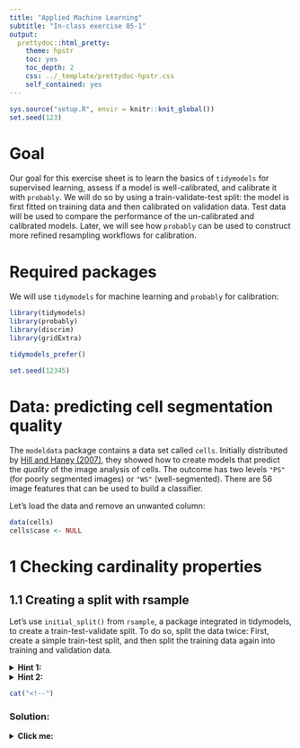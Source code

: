```yaml
---
title: "Applied Machine Learning"
subtitle: "In-class exercise 05-1"
output:
  prettydoc::html_pretty:
    theme: hpstr
    toc: yes
    toc_depth: 2
    css: ../_template/prettydoc-hpstr.css
    self_contained: yes
---
```


```r
sys.source("setup.R", envir = knitr::knit_global())
set.seed(123)
```

# Goal

Our goal for this exercise sheet is to learn the basics of `tidymodels` for supervised learning, assess if a model is 
well-calibrated, and calibrate it with `probably`.
We will do so by using a train-validate-test split: the model is first fitted on training data and then calibrated on validation data. Test data will be used to compare the performance of the un-calibrated and calibrated models. Later, we will see how `probably` can be used to construct more refined resampling workflows for calibration.

# Required packages

We will use `tidymodels` for machine learning and `probably` for calibration:

```r
library(tidymodels)
library(probably)
library(discrim)
library(gridExtra)

tidymodels_prefer()

set.seed(12345)
```

# Data: predicting cell segmentation quality

The `modeldata` package contains a data set called `cells`. Initially distributed by [Hill and Haney (2007)](https://bmcbioinformatics.biomedcentral.com/articles/10.1186/1471-2105-8-340), they showed how to create models that predict the _quality_ of the image analysis of cells. The outcome has two levels `"PS"` (for poorly segmented images) or `"WS"` (well-segmented). There are 56 image features that can be used to build a classifier. 

Let's load the data and remove an unwanted column: 

```r
data(cells)
cells$case <- NULL
```

# 1 Checking cardinality properties

## 1.1 Creating a split with rsample

Let's use `initial_split()` from `rsample`, a package integrated in tidymodels, to create a train-test-validate split. To do so, split the data twice: First, create a simple train-test split, and then split the training data again into training and validation data.

<details>
<summary>**Hint 1:**</summary>

You can find an overview of functions within `rsample` on the [package website](https://rsample.tidymodels.org/reference/index.html).

</details>

<details>
<summary>**Hint 2:**</summary>

In principle, you will need three functions to create the necessary split objects: `initial_split()`, `training()`, and `testing()`.

</details>

```r
cat("<!--")
```

### Solution:
<details>
<summary>**Click me:**</summary>

```r
trainval_test_split <- initial_split(cells, prop = 0.6, strata = class)
cells_train_val <- training(trainval_test_split)
train_val_split <- initial_split(cells_train_val, prop = 0.7, strata = class)

cells_train <- training(train_val_split)
cells_val <- testing(train_val_split)
cells_test <- testing(trainval_test_split)
```

```r
cat("-->")
```

## 1.2 Training a Naive Bayes model

We'll show the utility of calibration tools by using a type of model that, in this instance, is likely to produce a poorly calibrated model. The Naive Bayes classifier is a well-established model that assumes that the predictors are statistically _independent_ of one another (to simplify the calculations).  While that is certainly not the case for this data, the model can be effective at discriminating between the classes. Unfortunately, when there are many predictors in the model, it has a tendency to produce class probability distributions that are pathological. The predictions tend to gravitate to values near zero or one, producing distributions that are "U"-shaped ([Kuhn and Johnson, 2013](https://scholar.google.com/scholar?hl=en&as_sdt=0%2C7&q=%22Applied+Predictive+Modeling%22&btnG=)). 

To demonstrate, let's set up a Naive Bayes learner and train it using the training data.

<details>
<summary>**Hint 1:**</summary>

First, initialize a learner object. You can find a list of available learners [here](https://www.tidymodels.org/find/parsnip/).

</details>

<details>
<summary>**Hint 2:**</summary>

Once the learner object has been created, train the model using the `%>%` pipe operator and the function `fit()`.

</details>

```r
cat("<!--")
```

### Solution:
<details>
<summary>**Click me:**</summary>

```r
learner <- naive_Bayes()
nb_fit <- learner %>% fit(class ~ ., data = cells_train)
```

```r
cat("-->")
```

## 1.3 Predicting on unseen test data

Next, use the trained model to predict on unseen test data. In `tidymodels`, this will return two columns of predicted probabilities, one for `"PS"` and one for `"WS"`. Select for the predicted probabilities of class `"PS"` since for binary classification, we only need one column representing label probabilities to compute the model performance in the next step. You can do this by repeatedly using the `%>%` pipe operator.

<details>
<summary>**Hint 1:**</summary>

You can use this code skeleton to produce the desired output:

```r
predictions_test <- # the model # %>%
  # predict probabilities on test data # %>%
  select(.pred_PS) %>%
  bind_cols(cells_test)
```

</details>

```r
cat("<!--")
```

### Solution:
<details>
<summary>**Click me:**</summary>

```r
predictions_test <- nb_fit %>%
  predict(cells_test, type = "prob") %>%
  select(.pred_PS) %>%
  bind_cols(cells_test)

head(predictions_test)[1:5]
```

```r
cat("-->")
```

## 1.4 Assessing model performance

We want to use two metrics from the `yardstick` package that comes with `tidymodels` to judge how well the model performs. First, the area under the ROC curve (ROC AUC) is used to measure the ability of the model to separate the classes (its mere ability to discriminate correctly). Second, the Brier score is used to measure how close the probability estimates are to the actual outcome values (its ability to express confidence in the label predictions). Compute the ROC AUC and the Brier Score on the test data predictions.

<details>
<summary>**Hint 1:**</summary>

Look at the [functions available](https://yardstick.tidymodels.org/reference/index.html) in `yardstick` to find the desired metrics.

</details>

```r
cat("<!--")
```

### Solution:
<details>
<summary>**Click me:**</summary>

```r
roc_auc(predictions_test, truth = class, .pred_PS)
brier_class(predictions_test, class, .pred_PS)
```

```r
cat("-->")
```

## 1.5 Assessing model calibration

Let's assess if our model is well-calibrated. Spoiler: it is not. The first clue is the extremely U-shaped distribution of the probability scores:

```r
hist(predictions_test$.pred_PS, breaks = (0:10)/10)
```

There are almost no cells with moderate probability estimates.

The `probably` package has tools for visualizing and correcting models with poor calibration properties. 

The most common plot is to break the predictions into about ten equally sized buckets and compute the actual event rate within each. For example, if a bin captures the samples predicted to be poorly segmented with probabilities between 20% and 30%, we should expect about a 25% event rate (i.e., the bin midpoint) within that partition.
Let's do this with 10 and 5 bins using `cal_plot_breaks()` from the `probably` package.

```r
cat("<!--")
```

### Solution:
<details>
<summary>**Click me:**</summary>

```r
uncalibrated10 <- cal_plot_breaks(predictions_test, truth = class, num_breaks = 10) + ggtitle("Uncalibrated - 10 bins")
uncalibrated5 <- cal_plot_breaks(predictions_test, truth = class, num_breaks = 5) + ggtitle("Uncalibrated - 5 bins")
grid.arrange(uncalibrated10, uncalibrated5, ncol = 2)
```

```r
cat("-->")
```

# 2 Platt scaling

The good news is that we can do something about this. There are tools to "fix" the probability estimates so that they have better properties, such as falling along the diagonal lines in the diagnostic plots shown above. Different methods improve the predictions in different ways. 

The most common approach is Platt scaling, also called logistic calibration. This works in the following way: The original model is used to predict on the validation data set, returning predicted probabilities. We already know these probabilities are off, i.e., not well-calibrated. Then, we fit a simple logistic regression model, using the predicted probabilities from the original model as "x/feature" and the true labels as "y/target". In this way, we stack a second model on top of the first one: Original Model -> Probabilities -> Logistic Regression Model -> Calibrated Probabilities.

If effective, the logistic regression model estimates the probability regions where the original model is off (as shown in the diagnostic plot). For example, suppose that when the model predicts a 2% event rate, the logistic regression model estimates that it under-predicts the probability by 5% (relative to the observed data). Given this gap, new predictions are adjusted up so that the probability estimates are more in-line with the data.  

## 2.1 Platt scaling with {base R}

## 2.1.1 Task

Let's do this with base R. First, we need predictions of the model on the validation data:

```r
# Create predictions on the validation set
predictions_val <- nb_fit %>%
  predict(cells_val, type = "prob") %>%
  select(.pred_PS) %>%
  bind_cols(cells_val)
```

Also, we transform the class variable (a factor) to binary (0-1) format:

```r
predictions_val$class <- abs(as.numeric(predictions_val$class) - 2)
```

Now, fit a logistic regression with y as the true label of the validation data and x as the predictions of the uncalibrated model on the validation data.

<details>
<summary>**Hint 1:**</summary>

As we want to fit a logistic regression model, you can use `glm()`.

</details>

```r
cat("<!--")
```

### Solution:
<details>
<summary>**Click me:**</summary>

```r
calibrator_logreg <- glm(class ~ .pred_PS, family = binomial, data = predictions_val)
```

```r
cat("-->")
```

## 2.1.2 Discussion

How do we know if this works? As we used training data to fit the Naive Bayes model and validation data to fit the logistic regression model, we need to use testing data to assess the performance of the combined (and hopefully well-calibrated) model:

```r
# Use logistic calibration model to adjust predictions on test data
predictions_test_calibrated <- predictions_test
predictions_test_calibrated$.pred_PS <- predict(calibrator_logreg, newdata = predictions_test_calibrated, type = "response")
```

How well-calibrated is this model? Assess the model performance by checking the ROC AUC and the Brier score of the calibrated model and the model calibration by looking at the histogram of predicted probabilities and by comparing calibration plots of the calibrated model to the uncalibrated model (as in exercises 4 and 5).

```r
cat("<!--")
```

### Solution:
<details>
<summary>**Click me:**</summary>

```r
roc_auc(predictions_test_calibrated, truth = class, .pred_PS)
brier_class(predictions_test_calibrated, class, .pred_PS)
```

We can see a slight improvement: The brier score as evaluated on the test data improved. Interestingly, the ROC AUC remains unaffected. This should be no surprise, however, as the ROC AUC assesses a model's ability to discriminate between classes. If we simply squash the probabilities using the logistic function, this will likely not change the predicted labels too much.

Let's check the histogram of predicted probabilities and compare calibration plots of the calibrated model to the uncalibrated model.

```r
hist(predictions_test_calibrated$.pred_PS, breaks = (0:10)/10)
log_calibrated10 <- cal_plot_breaks(predictions_test_calibrated, truth = class, num_breaks = 10) + ggtitle("Log-calibrated - 10 bins")
log_calibrated5 <- cal_plot_breaks(predictions_test_calibrated, truth = class, num_breaks = 5) + ggtitle("Log-calibrated - 5 bins")
grid.arrange(uncalibrated10, log_calibrated10, ncol = 2)
grid.arrange(uncalibrated5, log_calibrated5, ncol = 2)
```

An improvement can also be observed here, as the calibration diagrams of the calibrated model are closer to the diagonal than those of the uncalibrated model.

```r
cat("-->")
```

## 2.2 Platt scaling with {probably}

## 2.2.1 Task

Now, apply Platt scaling using `cal_*` functions from `probably`.

<details>
<summary>**Hint 1:**</summary>

You can use the code skeleton below:

```r
# Make predictions on the validation set (again because probably wants a factor as target)
predictions_val <- nb_fit %>%
  predict(cells_val, type = "prob") %>%
  bind_cols(cells_val)

# Calibrate the model using validation data
## -> your code here <- ##

# Predict with original model on test data
predictions_test <- nb_fit %>%
  predict(cells_test, type = "prob") %>%
  bind_cols(cells_test)

# Apply calibration model on original model predictions
## -> your code here <- ##
```

</details>

<details>
<summary>**Hint 2:**</summary>

Take a look at the [function reference](https://probably.tidymodels.org/reference/index.html#calibration). You will need one function to compute the calibration model, and another function to recompute the model probabilities. As a sanity check, we should score the same metrics as when using base R.

</details>

```r
cat("<!--")
```

### Solution:
<details>
<summary>**Click me:**</summary>

```r
# Make predictions on the validation set (again because probably wants a factor as target)
predictions_val <- nb_fit %>%
  predict(cells_val, type = "prob") %>%
  bind_cols(cells_val)

# Calibrate the model using validation data
calibrator_logreg_alt = cal_estimate_logistic(predictions_val, truth = class)

# Predict with original model on test data
predictions_test <- nb_fit %>%
  predict(cells_test, type = "prob") %>%
  bind_cols(cells_test)

# Apply calibration model on original model predictions
predictions_test_calibrated_alt <- cal_apply(predictions_test, calibrator_logreg_alt)
```

```r
cat("-->")
```

## 2.2.2 Discussion

Let's check if the metrics for the approach using `probably` match with the results we got using base R.

```r
cat("<!--")
```

### Solution:
<details>
<summary>**Click me:**</summary>

```r
# Sanity check:
roc_auc(predictions_test_calibrated_alt, truth = class, .pred_PS)
brier_class(predictions_test_calibrated_alt, class, .pred_PS)
```

Indeed, both approaches yield the same results.

```r
cat("-->")
```

# 3 Isotonic regression

A different approach to calibration is to use isotonic regression. In a manner similar to logistic calibration, use `probably` to calibrate the Naive Bayes model using isotonic regression. Do we improve the calibration in comparison to Platt scaling?

```r
cat("<!--")
```

### Solution:
<details>
<summary>**Click me:**</summary>

No, it seems like isotonic regression can achieve similar calibration performance here, but not improve further than what Platt scaling has achieved:

```r
# Calibrate the model using validation data
calibrator_iso = cal_estimate_isotonic(predictions_val, truth = class)

# Apply calibration model on original model predictions
predictions_test_calibrated_iso <- cal_apply(predictions_test, calibrator_iso)

# Do we improve?
roc_auc(predictions_test_calibrated_iso, truth = class, .pred_PS)
brier_class(predictions_test_calibrated_iso, class, .pred_PS)

iso_calibrated10 <- cal_plot_breaks(predictions_test_calibrated_iso, truth = class, num_breaks = 10) + ggtitle("Iso-calibrated - 10 bins")
iso_calibrated5 <- cal_plot_breaks(predictions_test_calibrated_iso, truth = class, num_breaks = 5) + ggtitle("Iso-calibrated - 5 bins")
grid.arrange(log_calibrated10, iso_calibrated10, log_calibrated5, iso_calibrated5, ncol = 2)
```

```r
cat("-->")
```

# 4 Resamping for Calibration with probably

The advantage of using `probably` for calibration is that one can easily access different calibration methods within a unified framework.
In the examples above, we have used a simple train-validate-test split to perform calibration and evaluate the resulting models. In practice, we would prefer to use resampling, e.g. as in cross-validation (CV), to assess calibration methods. This can also be done with `probably`. In fact, we can use the `cal_validate_*()` function family to calibrate models contained in `resample_results` objects created with `tidymodels`. Fit 10 Naive Bayes models using 10-fold CV and calibrate each of these models using beta calibration, another calibration method.

<details>
<summary>**Hint 1:**</summary>

You can use the following code skeleton, detailing the required steps:

```r
# Create CV specification
cells_cv <- vfold_cv(...)

# Specify metrics
metr <- metric_set(...)

# Save predictions
ctrl <- control_resamples(save_pred = TRUE)

# Model workflow
bayes_wflow <- workflow() %>%
  add_formula(class ~ .) %>%
  add_model(naive_Bayes())

# Fit resamples
bayes_res <- fit_resamples(...)

# Calibrate each of the models
beta_val <- cal_validate_beta(...)

# Evaluate calibrated models
collect_metrics(beta_val)
```

</details>

```r
cat("<!--")
```

### Solution:
<details>
<summary>**Click me:**</summary>

```r
# Create CV specification
cells_cv <- vfold_cv(cells, strata = class) # 10 folds per default

# Specify metrics
metr <- metric_set(roc_auc, brier_class)

# Save predictions
ctrl <- control_resamples(save_pred = TRUE)

# Model workflow
bayes_wflow <- workflow() %>%
  add_formula(class ~ .) %>%
  add_model(naive_Bayes())

# Fit resamples
bayes_res <- fit_resamples(
  object = bayes_wflow,
  metrics = metr,
  resamples = cells_cv,
  control = ctrl
)

# Calibrate each of the models
beta_val <- cal_validate_beta(bayes_res, metrics = metr, save_pred = TRUE)

# Evaluate calibrated models
collect_metrics(beta_val)
```

```r
cat("-->")
```

Let's inspect the calibration plot: 

```r
collect_predictions(beta_val) %>%
  filter(.type == "calibrated") %>%
  cal_plot_breaks(truth = class, estimate = .pred_PS, num_breaks = 10) +
  ggtitle("Beta calibration")
```

# Summary

In this exercise sheet we learned how to fit a classification model on
a training task and how to assess its performance on unseen test data with
the help of `tidymodels`.
We showed how to split data manually into training and test data, and use `probably` to assess if a model is calibrated.
We discussed how Platt scaling/logistic calibration and isotonic regression can be used to improve calibration (although not perfectly calibrate the model here). Also note that in a real-world scenario, we would have wanted to refit the Naive Bayes classifier on the combined train-validate data once we have calibrated it, to mirror nested resampling and reduce bias.
This tutorial is a modified version of the [tidymodels introduction to calibration](https://www.tidymodels.org/learn/models/calibration/), used under [CC BY-SA license](https://github.com/tidymodels/tidymodels.org/).
